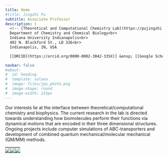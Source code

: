 ```yaml
---
title: Home
#title: Jingzhi Pu
subtitle: Associate Professor
description: |
  <!-- [Theoretical and Computational Chemistry Lab](https://pujingzhi.github.io/)<br> -->
  Department of Chemistry and Chemical Biology<br>
  Indiana University Indianapolis<br>
  402 N. Blackford St., LD 326<br>
  Indianapolis, IN, USA

  [[ORCID](https://orcid.org/0000-0002-3042-335X)] &ensp; [[Google Scholar](https://scholar.google.com/citations?user=RlYang0AAAAJ&hl=en)] &ensp; [[GitHub](https://github.com/pujingzhi)] &ensp; [[CV](./files/JPu-CV.pdf)] &ensp; [[E-mail](mailto:jpu@iu.edu)] 

navbar: false
#about:
#  id: heading
#  template: solana
#  image: files/jpu_photo.png
#  image-shape: round
#  image-width: 215px
---
```


<!-- :::{#heading} -->
<!-- ::: -->

<!-- ![](files/Pu_IU_Indy_Banner.svg){fig-align="left" width="800px"} -->

Our interests lie at the interface between theoretical/computational chemistry and biophysics. The current research in the lab is directed towards understanding how biomolecules perform their functions via dynamical motions that are encoded in their three dimensional structures. Ongoing projects include computer simulations of ABC-transporters and development of combined quantum mechanical/molecular mechanical (QM/MM) methods. 

<!-- <table class="responsive-table" style="width:770px; margin:auto; text-align:center; border-collapse:collapse; border-spacing:0;"> -->
<!--
<table style="width:770px; margin:auto; text-align:center; border-collapse:collapse; border-spacing:0;"> 
<tr>
    <td style="width:310px; padding:0;">
      <img src="files/MalEFGK2.png" width="300px">
    </td>
    <td style="width:210px; padding:0;">
      <img src="files/tt_sp.png" width="200px">
    </td>
    <td style="width:240px; padding:0;">
      <img src="files/qmmm.png" width="240px">
    </td>
  </tr>
</table>
-->

<table class=".responsive-table">
  <tr>
    <td style="padding:0;">
      <img src="files/MalEFGK2.png">
    </td>
    <td style="padding:0;">
      <img src="files/tt_sp.png">
    </td>
    <td style="padding:0;">
      <img src="files/qmmm.png">
    </td>
  </tr>
</table>

<!-- | ![](files/MalEFGK2.png){fig-alt="Maltose transporter from E. coli" fig-align="left" width="300px"} | ![](files/tt_sp.png){fig-alt="SP lesion in DNA" fig-align="center" width="220px"} | ![](files/qmmm.png){fig-alt="QM/MM" fig-align="center" width="250px"} | -->
<!-- |:--------------------------------------------------------------------------------------------------:|:----------------------------------------------------------------------------------:|:---------------------------------------------------------------------:| -->
